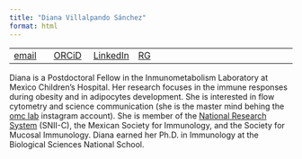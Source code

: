 ```yaml
---
title: "Diana Villalpando Sánchez"
format: html
---
```


|  |  |  |||
|----|----|----|----|----|----|----|
| [email](mailto:diana@omclab.org) | [ORCiD](https://orcid.org/) | [LinkedIn](https://www.linkedin.com/in/diana-villalpando-sánchez-phd-7a2626148/)| [RG](https://www.researchgate.net/profile/Diana-Villalpando)|

Diana is a Postdoctoral Fellow in the Inmunometabolism Laboratory at Mexico Children's Hospital. Her research focuses in the immune responses during obesity and in adipocytes development. She is interested in flow cytometry and science communication (she is the master mind behing the [omc lab](https://www.instagram.com/omc_lab/) instagram account). She is member of the [National Research System](https://conacyt.mx/sistema-nacional-de-investigadores/) (SNII-C), the Mexican Society for Immunology, and the Society for Mucosal Immunology. Diana earned her Ph.D. in Immunology at the Biological Sciences National School. 
